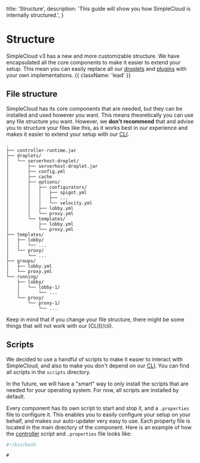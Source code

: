 
  title: 'Structure',
  description:
    'This guide will show you how SimpleCloud is internally structured.',
}

# Structure

SimpleCloud v3 has a new and more customizable structure. We have encapsulated all the core components to make it easier to extend your setup. This mean you can easily replace all our [droplets](/droplet) and [plugins](/plugin) with your own implementations. {{ className: 'lead' }}

## File structure

SimpleCloud has its core components that are needed, but they can be installed and used however you want. This means theoretically you can use any file structure you want. However, we **don't recommend** that and advise you to structure your files like this, as it works best in our experience and makes it easier to extend your setup with our [CLI](/cli).

```
.
├── controller-runtime.jar
├── droplets/
│   └── serverhost-droplet/
│       ├── serverhost-droplet.jar
│       ├── config.yml
│       ├── cache
│       ├── options/
│       │   ├── configurators/
│       │   │   ├── spigot.yml
│       │   │   ├── ...
│       │   │   └── velocity.yml
│       │   ├── lobby.yml
│       │   └── proxy.yml
│       └── templates/
│           ├── lobby.yml
│           └── proxy.yml
├── templates/
│   ├── lobby/
│   │   └── ...
│   └── proxy/
│       └── ...
├── groups/
│   ├── lobby.yml
│   └── proxy.yml
└── running/
    ├── lobby/
    │   └── lobby-1/
    │       └── ...
    └── proxy/
        └── proxy-1/
            └── ...
```

<Note>
    Keep in mind that if you change your file structure, there might be some things that will not work with our [CLI](/cli).
</Note>

## Scripts

We decided to use a handful of scripts to make it easier to interact with SimpleCloud, and also to make you don't depend on our [CLI](/cli). You can find all scripts in the `scripts` directory.

In the future, we will have a "smart" way to only install the scripts that are needed for your operating system. For now, all scripts are installed by default.

Every component has its own script to start and stop it, and a `.properties` file to configure it. This enables you to easily configure your setup on your behalf, and makes our auto-updater very easy to use. Each property file is located in the main directory of the component. Here is an example of how the [controller](/controller) script and `.properties` file looks like:

```bash {{title: "scripts/controller.sh"}}
#!/bin/bash

```

```properties {{title: "controller/controller.properties"}}
#
```